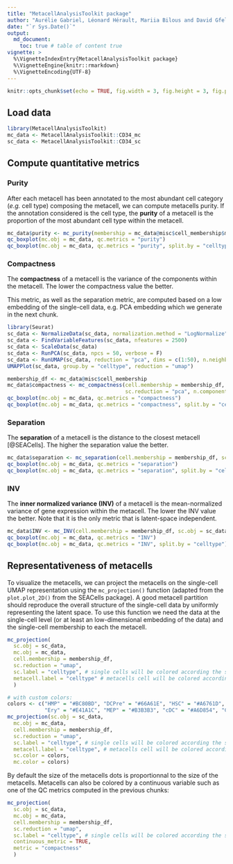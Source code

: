```yaml
---
title: "MetacellAnalysisToolkit package"
author: "Aurélie Gabriel, Léonard Hérault, Mariia Bilous and David Gfeller"
date: "`r Sys.Date()`"
output:
  md_document:
    toc: true # table of content true
vignette: >
  %\VignetteIndexEntry{MetacellAnalysisToolkit package}
  %\VignetteEngine{knitr::rmarkdown}
  %\VignetteEncoding{UTF-8}
---
```


```r
knitr::opts_chunk$set(echo = TRUE, fig.width = 3, fig.height = 3, fig.path = "./MetacellAnalysisToolkit_vignette_files/")
```

## Load data

```r
library(MetacellAnalysisToolkit)
mc_data <- MetacellAnalysisToolkit::CD34_mc
sc_data <- MetacellAnalysisToolkit::CD34_sc
```

## Compute quantitative metrics

### Purity
After each metacell has been annotated to the most abundant cell category (*e.g.* cell type) composing the metacell, we can compute metacells purity. 
If the annotation considered is the cell type, the **purity** of a metacell is the proportion of the most abundant
cell type within the metacell.
```r
mc_data$purity <- mc_purity(membership = mc_data@misc$cell_membership$membership, annotation = sc_data$celltype)
qc_boxplot(mc.obj = mc_data, qc.metrics = "purity")
qc_boxplot(mc.obj = mc_data, qc.metrics = "purity", split.by = "celltype")
```

### Compactness
The **compactness** of a metacell is the variance of the components within the metacell.
The lower the compactness value the better.

This metric, as well as the separation metric, are computed based on a low embedding of the single-cell data, e.g. PCA embedding 
which we generate in the next chunk.

```r
library(Seurat)
sc_data <- NormalizeData(sc_data, normalization.method = "LogNormalize")
sc_data <- FindVariableFeatures(sc_data, nfeatures = 2500)
sc_data <- ScaleData(sc_data)
sc_data <- RunPCA(sc_data, npcs = 50, verbose = F)
sc_data <- RunUMAP(sc_data, reduction = "pca", dims = c(1:50), n.neighbors = 15, verbose = F, min.dist = 0.5)
UMAPPlot(sc_data, group.by = "celltype", reduction = "umap")
```

```r
membership_df <- mc_data@misc$cell_membership
mc_data$compactness <- mc_compactness(cell.membership = membership_df, sc.obj = sc_data,
                                      sc.reduction = "pca", n.components = 30, diffusion.components = T)
qc_boxplot(mc.obj = mc_data, qc.metrics = "compactness")
qc_boxplot(mc.obj = mc_data, qc.metrics = "compactness", split.by = "celltype")
```

### Separation
The **separation** of a metacell is the distance to the closest metacell [@SEACells].
The higher the separation value the better.

```r
mc_data$separation <- mc_separation(cell.membership = membership_df, sc.obj = sc_data, sc.reduction = "pca", diffusion.components = T)
qc_boxplot(mc.obj = mc_data, qc.metrics = "separation")
qc_boxplot(mc.obj = mc_data, qc.metrics = "separation", split.by = "celltype")
```


### INV
The **inner normalized variance (INV)** of a metacell is the mean-normalized variance of gene expression within the metacell.
The lower the INV value the better.
Note that it is the only metric that is latent-space independent.

```r
mc_data$INV <- mc_INV(cell.membership = membership_df, sc.obj = sc_data, group.label = "membership")
qc_boxplot(mc.obj = mc_data, qc.metrics = "INV")
qc_boxplot(mc.obj = mc_data, qc.metrics = "INV", split.by = "celltype")
```

## Representativeness of metacells
To visualize the metacells, we can project the metacells on the single-cell UMAP representation using the `mc_projection()` function (adapted from the `plot.plot_2D()` from the SEACells package).
A good metacell partition should reproduce the overall structure of the single-cell data by uniformly representing the latent space.
To use this function we need the data at the single-cell level (or at least an low-dimensional embedding of the data) and the single-cell membership to each the metacell.

```r
mc_projection(
  sc.obj = sc_data,
  mc.obj = mc_data,
  cell.membership = membership_df,
  sc.reduction = "umap",
  sc.label = "celltype", # single cells will be colored according the sc.label
  metacell.label = "celltype" # metacells cell will be colored according the metacell.label
  )

# with custom colors:
colors <- c("HMP" = "#BC80BD", "DCPre" = "#66A61E", "HSC" = "#A6761D",
            "Ery" = "#E41A1C", "MEP" = "#B3B3B3", "cDC" = "#A6D854", "CLP" = "#1F78B4", "Mono" = "#E6AB02", "pDC" = "#B2DF8A" )
mc_projection(sc.obj = sc_data,
  mc.obj = mc_data,
  cell.membership = membership_df,
  sc.reduction = "umap",
  sc.label = "celltype", # single cells will be colored according the sc.label
  metacell.label = "celltype", # metacells cell will be colored according the metacell.label
  sc.color = colors,
  mc.color = colors)
```

By default the size of the metacells dots is proportionnal to the size of the metacells.
Metacells can also be colored by a continuous variable such as one of the QC metrics computed in the previous chunks:

```r
mc_projection(
  sc.obj = sc_data,
  mc.obj = mc_data,
  cell.membership = membership_df,
  sc.reduction = "umap",
  sc.label = "celltype", # single cells will be colored according the sc.label
  continuous_metric = TRUE,
  metric = "compactness"
  )
```